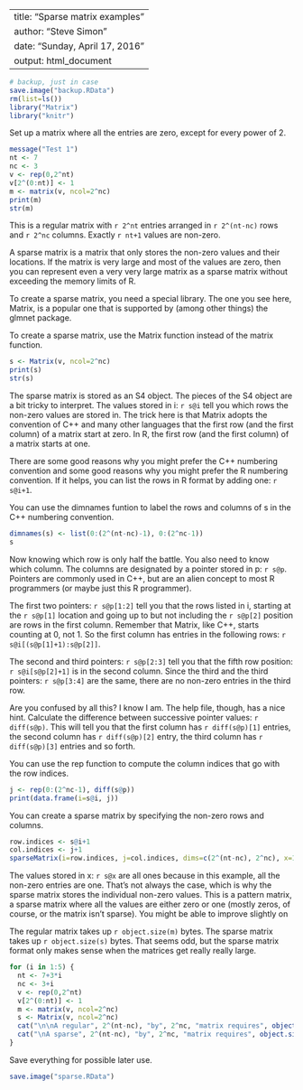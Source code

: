 
---
title: "Sparse matrix examples"
author: "Steve Simon"
date: "Sunday, April 17, 2016"
output: html_document
---

```{r start-clean}
# backup, just in case
save.image("backup.RData")
rm(list=ls())
library("Matrix")
library("knitr")
```

Set up a matrix where all the entries are zero, except for
every power of 2.

```{r create a simple matrix, message=TRUE}
message("Test 1")
nt <- 7
nc <- 3
v <- rep(0,2^nt)
v[2^(0:nt)] <- 1
m <- matrix(v, ncol=2^nc)
print(m)
str(m)
```

This is a regular matrix with `r 2^nt` entries arranged in
`r 2^(nt-nc)` rows and `r 2^nc` columns. Exactly `r nt+1`
values are non-zero. 

A sparse matrix is a matrix that only stores the non-zero values
and their locations. If the matrix is very large and most of
the values are zero, then you can represent even a very very large
matrix as a sparse matrix without exceeding the memory limits of R.

To create a sparse matrix, you need a special library. The one 
you see here, Matrix, is a popular one that is supported
by (among other things) the glmnet package.

To create a sparse matrix, use the Matrix function instead of
the matrix function.

```{r create sparse matrix, message=FALSE}
s <- Matrix(v, ncol=2^nc)
print(s)
str(s)
```

The sparse matrix is stored as an S4 object. The pieces of the S4
object are a bit tricky to interpret. The values stored in  i: `r s@i`
tell you which rows the non-zero values are stored in. The trick here
is that Matrix adopts the convention of C++ and many other languages
that the first row (and the first column) of a matrix start at zero.
In R, the first row (and the first column) of a matrix starts at one.

There are some good reasons why you might prefer the C++ numbering convention
and some good reasons why you might prefer the R numbering convention. If it
helps, you can list the rows in R format by adding one: `r s@i+1`.

You can use the dimnames funtion to label the rows and columns of s in the C++
numbering convention.

```{r relabel sparse matrix}
dimnames(s) <- list(0:(2^(nt-nc)-1), 0:(2^nc-1))
s
```

Now knowing which row is only half the battle. You also need to know which column.
The columns are designated by a pointer stored in p: `r s@p`. Pointers are 
commonly used in C++, but are an alien concept to most R programmers (or maybe
just this R programmer).

The first two pointers: `r s@p[1:2]` tell you that the rows listed in i, starting
at the `r s@p[1]` location and going up to but not including the `r s@p[2]` position
are rows in the first column. Remember that Matrix, like C++, starts counting at 0,
not 1. So the first column has entries in the following rows: `r s@i[(s@p[1]+1):s@p[2]]`.

The second and third pointers: `r s@p[2:3]` tell you that the fifth row position: `r s@i[s@p[2]+1]`
is in the second column. Since the third and the third pointers: `r s@p[3:4]` are the same, there
are no non-zero entries in the third row.

Are you confused by all this? I know I am. The help file, though, has a nice hint. Calculate the
difference between successive pointer values: `r diff(s@p)`. This will tell you that the first 
column has `r diff(s@p)[1]` entries, the second column has `r diff(s@p)[2]` entry, the third
column has `r diff(s@p)[3]` entries and so forth.

You can use the rep function to compute the column indices that go with the row indices.

```{r calculate column indices}
j <- rep(0:(2^nc-1), diff(s@p))
print(data.frame(i=s@i, j))
```

You can create a sparse matrix by specifying the non-zero rows and columns.

```{r specify rows and columns}
row.indices <- s@i+1
col.indices <- j+1
sparseMatrix(i=row.indices, j=col.indices, dims=c(2^(nt-nc), 2^nc), x=1)
```

The values stored in x: `r s@x` are all ones because in this example, all the non-zero entries are one.
That's not always the case, which is why the sparse matrix stores the individual non-zero values. 
This is a pattern matrix, a sparse matrix where all the values are either zero or one (mostly zeros,
of course, or the matrix isn't sparse). You might be able to improve slightly on 

The regular matrix takes up `r object.size(m)` bytes. The sparse matrix takes up `r object.size(s)` bytes. That seems odd,
but the sparse matrix format only makes sense when the matrices get really really large.

```{r examine sparse matrix}
for (i in 1:5) {
  nt <- 7+3*i
  nc <- 3+i
  v <- rep(0,2^nt)
  v[2^(0:nt)] <- 1
  m <- matrix(v, ncol=2^nc)
  s <- Matrix(v, ncol=2^nc)
  cat("\n\nA regular", 2^(nt-nc), "by", 2^nc, "matrix requires", object.size(m), "bytes.")
  cat("\nA sparse", 2^(nt-nc), "by", 2^nc, "matrix requires", object.size(s), "bytes.")
}
```

Save everything for possible later use.

```{r save-everything}
save.image("sparse.RData")
```
